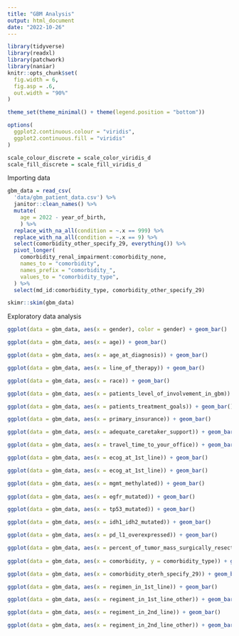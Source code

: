```yaml
---
title: "GBM Analysis"
output: html_document
date: "2022-10-26"
---
```


```r
library(tidyverse)
library(readxl)
library(patchwork)
library(naniar)
knitr::opts_chunk$set(
  fig.width = 6,
  fig.asp = .6,
  out.width = "90%"
)

theme_set(theme_minimal() + theme(legend.position = "bottom"))

options(
  ggplot2.continuous.colour = "viridis",
  ggplot2.continuous.fill = "viridis"
)

scale_colour_discrete = scale_color_viridis_d
scale_fill_discrete = scale_fill_viridis_d
```

Importing data

```r
gbm_data = read_csv(
  'data/gbm_patient_data.csv') %>%
  janitor::clean_names() %>%
  mutate(
    age = 2022 - year_of_birth,
    ) %>%
  replace_with_na_all(condition = ~.x == 999) %>%
  replace_with_na_all(condition = ~.x == 9) %>%
  select(comorbidity_other_specify_29, everything()) %>%
  pivot_longer(
    comorbidity_renal_impairment:comorbidity_none,
    names_to = "comorbidity",
    names_prefix = "comorbidity_",
    values_to = "comorbidity_type",
  ) %>%
  select(md_id:comorbidity_type, comorbidity_other_specify_29)

skimr::skim(gbm_data)

```


Exploratory data analysis
```r
ggplot(data = gbm_data, aes(x = gender), color = gender) + geom_bar()

ggplot(data = gbm_data, aes(x = age)) + geom_bar()

ggplot(data = gbm_data, aes(x = age_at_diagnosis)) + geom_bar()

ggplot(data = gbm_data, aes(x = line_of_therapy)) + geom_bar()

ggplot(data = gbm_data, aes(x = race)) + geom_bar()

ggplot(data = gbm_data, aes(x = patients_level_of_involvement_in_gbm)) + geom_bar()

ggplot(data = gbm_data, aes(x = patients_treatment_goals)) + geom_bar()

ggplot(data = gbm_data, aes(x = primary_insurance)) + geom_bar()

ggplot(data = gbm_data, aes(x = adequate_caretaker_support)) + geom_bar()

ggplot(data = gbm_data, aes(x = travel_time_to_your_office)) + geom_bar()

ggplot(data = gbm_data, aes(x = ecog_at_1st_line)) + geom_bar()

ggplot(data = gbm_data, aes(x = ecog_at_1st_line)) + geom_bar()

ggplot(data = gbm_data, aes(x = mgmt_methylated)) + geom_bar()
       
ggplot(data = gbm_data, aes(x = egfr_mutated)) + geom_bar()

ggplot(data = gbm_data, aes(x = tp53_mutated)) + geom_bar()

ggplot(data = gbm_data, aes(x = idh1_idh2_mutated)) + geom_bar()

ggplot(data = gbm_data, aes(x = pd_l1_overexpressed)) + geom_bar()

ggplot(data = gbm_data, aes(x = percent_of_tumor_mass_surgically_resected)) + geom_bar()
       
ggplot(data = gbm_data, aes(x = comorbidity, y = comorbidity_type)) + geom_histogram()

ggplot(data = gbm_data, aes(x = comorbidity_oterh_specify_29)) + geom_bar()

ggplot(data = gbm_data, aes(x = regimen_in_1st_line)) + geom_bar()

ggplot(data = gbm_data, aes(x = regiment_in_1st_line_other)) + geom_bar()

ggplot(data = gbm_data, aes(x = regiment_in_2nd_line)) + geom_bar()

ggplot(data = gbm_data, aes(x = regiment_in_2nd_line_other)) + geom_bar()
```




